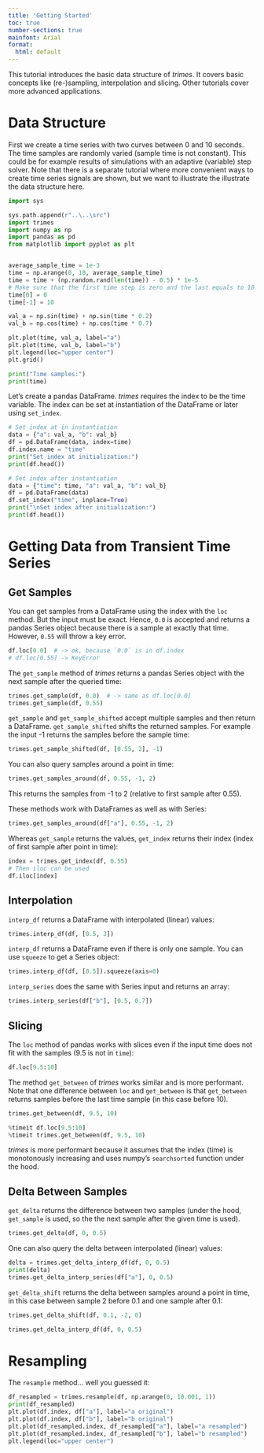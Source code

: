 ```yaml
---
title: 'Getting Started'
toc: true
number-sections: true
mainfont: Arial
format:
  html: default
---
```



This tutorial introduces the basic data structure of *trimes*. It covers basic concepts like (re-)sampling, interpolation and slicing. Other tutorials cover more advanced applications.

# Data Structure
First we create a time series with two curves between 0 and 10 seconds. The time samples are randomly varied (sample time is not constant). This could be for example results of simulations with an adaptive (variable) step solver. Note that there is a separate tutorial where more convenient ways to create time series signals are shown, but we want to illustrate the illustrate the data structure here.

```python
import sys

sys.path.append(r"..\..\src")
import trimes
import numpy as np
import pandas as pd
from matplotlib import pyplot as plt


average_sample_time = 1e-3
time = np.arange(0, 10, average_sample_time)
time = time + (np.random.rand(len(time)) - 0.5) * 1e-5
# Make sure that the first time step is zero and the last equals to 10. This is not a generic requirement of trimes, but necessary for this tutorial.
time[0] = 0
time[-1] = 10

val_a = np.sin(time) + np.sin(time * 0.2)
val_b = np.cos(time) + np.cos(time * 0.7)

plt.plot(time, val_a, label="a")
plt.plot(time, val_b, label="b")
plt.legend(loc="upper center")
plt.grid()

print("Time samples:")
print(time)
```

Let's create a pandas DataFrame. *trimes* requires the index to be the time variable. The index can be set at instantiation of the DataFrame or later using `set_index`.

```python
# Set index at in instantiation
data = {"a": val_a, "b": val_b}
df = pd.DataFrame(data, index=time)
df.index.name = "time"
print("Set index at initialization:")
print(df.head())

# Set index after instantiation
data = {"time": time, "a": val_a, "b": val_b}
df = pd.DataFrame(data)
df.set_index("time", inplace=True)
print("\nSet index after initialization:")
print(df.head())
```

# Getting Data from Transient Time Series

## Get Samples
You can get samples from a DataFrame using the index with the `loc` method. But the input must be exact. Hence, `0.0` is accepted and returns a pandas Series object because there is a sample at exactly that time. However, `0.55` will throw a key error.

```python
df.loc[0.0]  # -> ok, because `0.0` is in df.index
# df.loc[0.55] -> KeyError
```

The `get_sample` method of *trimes* returns a pandas Series object with the next sample after the queried time:

```python
trimes.get_sample(df, 0.0)  # -> same as df.loc[0.0]
trimes.get_sample(df, 0.55)
```

`get_sample` and `get_sample_shifted` accept multiple samples and then return a DataFrame. `get_sample_shifted` shifts the returned samples. For example the input -1 returns the samples before the sample time:

```python
trimes.get_sample_shifted(df, [0.55, 2], -1)
```

You can also query samples around a point in time:

```python
trimes.get_samples_around(df, 0.55, -1, 2)
```

This returns the samples from -1 to 2 (relative to first sample after 0.55).

These methods work with DataFrames as well as with Series:

```python
trimes.get_samples_around(df["a"], 0.55, -1, 2)
```

Whereas `get_sample` returns the values, `get_index` returns their index (index of first sample after point in time):

```python
index = trimes.get_index(df, 0.55)
# Then iloc can be used
df.iloc[index]
```

## Interpolation
`interp_df` returns a DataFrame with interpolated (linear) values:

```python
trimes.interp_df(df, [0.5, 3])
```

`interp_df` returns a DataFrame even if there is only one sample. You can use `squeeze` to get a Series object:

```python
trimes.interp_df(df, [0.5]).squeeze(axis=0)
```

`interp_series` does the same with Series input and returns an array:

```python
trimes.interp_series(df["b"], [0.5, 0.7])
```

## Slicing
The `loc` method of pandas works with slices even if the input time does not fit with the samples (9.5 is not in `time`):

```python
df.loc[9.5:10]
```

The method `get_between` of *trimes* works similar and is more performant. Note that one difference between `loc` and `get_between` is that `get_between` returns samples before the last time sample (in this case before 10).

```python
trimes.get_between(df, 9.5, 10)
```

```python
%timeit df.loc[9.5:10]
%timeit trimes.get_between(df, 9.5, 10)
```

*trimes* is more performant because it assumes that the index (time) is monotonously increasing and uses numpy's `searchsorted` function under the hood.

## Delta Between Samples
`get_delta` returns the difference between two samples (under the hood, `get_sample` is used, so the the next sample after the given time is used).

```python
trimes.get_delta(df, 0, 0.5)
```

One can also query the delta between interpolated (linear) values:

```python
delta = trimes.get_delta_interp_df(df, 0, 0.5)
print(delta)
trimes.get_delta_interp_series(df["a"], 0, 0.5)
```

`get_delta_shift` returns the delta between samples around a point in time, in this case between sample 2 before 0.1 and one sample after 0.1:

```python
trimes.get_delta_shift(df, 0.1, -2, 0)
```

```python
trimes.get_delta_interp_df(df, 0, 0.5)
```

# Resampling
The `resample` method... well you guessed it:

```python
df_resampled = trimes.resample(df, np.arange(0, 10.001, 1))
print(df_resampled)
plt.plot(df.index, df["a"], label="a original")
plt.plot(df.index, df["b"], label="b original")
plt.plot(df_resampled.index, df_resampled["a"], label="a resampled")
plt.plot(df_resampled.index, df_resampled["b"], label="b resampled")
plt.legend(loc="upper center")
```

